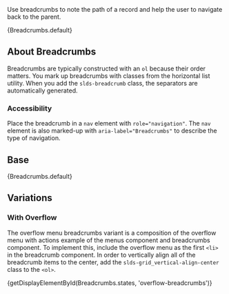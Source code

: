 
<div className="doc lead">
  Use breadcrumbs to note the path of a record and help the user to navigate
  back to the parent.
</div>

<CodeView exampleOnly>{Breadcrumbs.default}</CodeView>

## About Breadcrumbs

Breadcrumbs are typically constructed with an `ol` because their order matters. You mark up breadcrumbs with classes from the horizontal list utility. When you add the `slds-breadcrumb` class, the separators are automatically generated.

### Accessibility

Place the breadcrumb in a `nav` element with `role="navigation"`. The `nav` element is also marked-up with `aria-label="Breadcrumbs"` to describe the type of navigation.

## Base

<CodeView>{Breadcrumbs.default}</CodeView>

## Variations

### With Overflow

The overflow menu breadcrumbs variant is a composition of the overflow menu with actions example of the menus component and breadcrumbs component. To implement this, include the overflow menu as the first `<li>` in the breadcrumb component. In order to vertically align all of the breadcrumb items to the center, add the `slds-grid_vertical-align-center` class to the `<ol>`.

<CodeView demoStyles="height: 150px;">
  {getDisplayElementById(Breadcrumbs.states, 'overflow-breadcrumbs')}
</CodeView>
